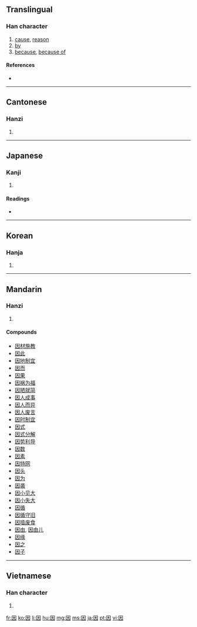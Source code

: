 {{also|囙}}
==Translingual==
{{stroke order|type=animate}}

===Han character===
{{Han char|rn=31|rad=囗|as=03|sn=6|four=6043<sub>0</sub>|canj=田大 (WK)|ids=⿴[[囗]][[大]]}}

# [[cause]], [[reason]]
# [[by]]
# [[because]], [[because of]]

====References====
* {{Han ref|kx=0217.020|dkj=04693|dj=0444.030|hdz=10711.090|uh=56E0|ud=22240|bh=A65D|bd=42589}}

----

==Cantonese==

===Hanzi===
{{yue-hanzi|jyut=|y=[[yan1]]}}

# {{defn|Cantonese}}

----

==Japanese==

===Kanji===
{{ja-kanji|grade=5|rs=囗03}}

# {{defn|Japanese}}

====Readings====
* {{ja-readings|on=[[いん]] (in)|kun=[[よる]] (yoru), [[ちなむ]] (chinamu), [[よって]] (yotte)}}

----

==Korean==

===Hanja===
{{ko-hanja|hangeul=인|rv=in|mr=in}}

# {{defn|Korean}}

----

==Mandarin==

===Hanzi===
{{cmn-hanzi|pin=[[yīn]] ([[yin1]])|wg=[[yin1|yin<sup>1</sup>]]}}

# {{defn|Mandarin}}

====Compounds====
* [[因材施教]]
* [[因此]]
* [[因地制宜]]
* [[因而]]
* [[因果]]
* [[因祸为福]]
* [[因陋就简]]
* [[因人成事]]
* [[因人而异]]
* [[因人废言]]
* [[因时制宜]]
* [[因式]]
* [[因式分解]]
* [[因势利导]]
* [[因数]]
* [[因素]]
* [[因特网]]
* [[因头]]
* [[因为]]
* [[因袭]]
* [[因小见大]]
* [[因小失大]]
* [[因循]]
* [[因循守旧]]
* [[因噎废食]]
* [[因由]], [[因由儿]]
* [[因缘]]
* [[因之]]
* [[因子]]

----

==Vietnamese==

===Han character===
{{vi-hantu|[[nhân]], [[nhằn]], [[dăn]], [[nhăn]], [[nhơn]]}}

# {{defn|Vietnamese}}

[[fr:因]]
[[ko:因]]
[[li:因]]
[[hu:因]]
[[mg:因]]
[[ms:因]]
[[ja:因]]
[[pt:因]]
[[vi:因]]